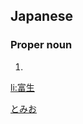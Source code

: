 ==Japanese==
{{ja-kanjitab|富|生}}

===Proper noun===
{{ja-pos|proper|とみお}}

# {{given name|male|lang=ja}}

[[Category:Japanese male given names|とみお]]

[[li:富生]]